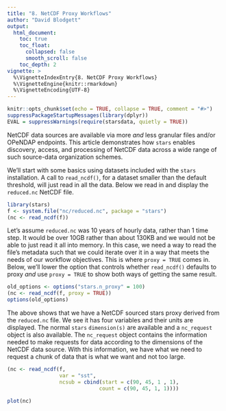 ```yaml
---
title: "8. NetCDF Proxy Workflows"
author: "David Blodgett"
output:
  html_document:
    toc: true
    toc_float:
      collapsed: false
      smooth_scroll: false
    toc_depth: 2
vignette: >
  %\VignetteIndexEntry{8. NetCDF Proxy Workflows}
  %\VignetteEngine{knitr::rmarkdown}
  %\VignetteEncoding{UTF-8}
---
```


```r
knitr::opts_chunk$set(echo = TRUE, collapse = TRUE, comment = "#>")
suppressPackageStartupMessages(library(dplyr))
EVAL = suppressWarnings(require(starsdata, quietly = TRUE))
```

NetCDF data sources are available via more _and_ less granular files and/or OPeNDAP endpoints. This article demonstrates how `stars` enables discovery, access, and processing of NetCDF data across a wide range of such source-data organization schemes.

We'll start with some basics using datasets included with the `stars` installation. A call to `read_ncdf()`, for a dataset smaller than the default threshold, will just read in all the data. Below we read in and display the `reduced.nc` NetCDF file.

```r
library(stars)
f <- system.file("nc/reduced.nc", package = "stars")
(nc <- read_ncdf(f))
```

Let's assume `reduced.nc` was 10 years of hourly data, rather than 1 time step. It would be over 10GB rather than about 130KB and we would not be able to just read it all into memory. In this case, we need a way to read the file's metadata such that we could iterate over it in a way that meets the needs of our workflow objectives. This is where `proxy = TRUE` comes in. Below, we'll lower the option that controls whether `read_ncdf()` defaults to proxy _and_ use `proxy = TRUE` to show both ways of getting the same result.

```r
old_options <- options("stars.n_proxy" = 100)
(nc <- read_ncdf(f, proxy = TRUE))
options(old_options)
```

The above shows that we have a NetCDF sourced stars proxy derived from the `reduced.nc` file. We see it has four variables and their units are displayed. The normal `stars` `dimension(s)` are available and a `nc_request` object is also available. The `nc_request` object contains the information needed to make requests for data according to the dimensions of the NetCDF data source. With this information, we have what we need to request a chunk of data that is what we want and not too large.

```r

(nc <- read_ncdf(f, 
				 var = "sst", 
				 ncsub = cbind(start = c(90, 45, 1 , 1), 
				 			  count = c(90, 45, 1, 1))))

plot(nc)
```
